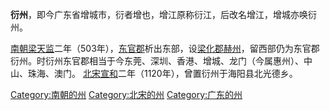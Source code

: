 '''衍州'''，即今广东省增城市，衍者增也，增江原称衍江，后改名增江，增城亦唤衍州。

[[南朝梁|南朝梁]][[天监|天监]]二年（503年），[[东官郡|东官郡]]析出东部，设[[梁化郡_(广东)|梁化郡]][[赫州|赫州]]，留西部仍为东官郡衍州。时衍州东官郡相当于今东莞、深圳、香港、增城、龙门（今属惠州）、中山、珠海、澳门。 [[北宋|北宋]][[宣和_(北宋)|宣和]]二年（1120年），曾置衍州于海阳县北光德乡。

{{广东行政区划小作品}}
[[Category:南朝的州|Category:南朝的州]] 
[[Category:北宋的州|Category:北宋的州]]
[[Category:广东的州|Category:广东的州]]